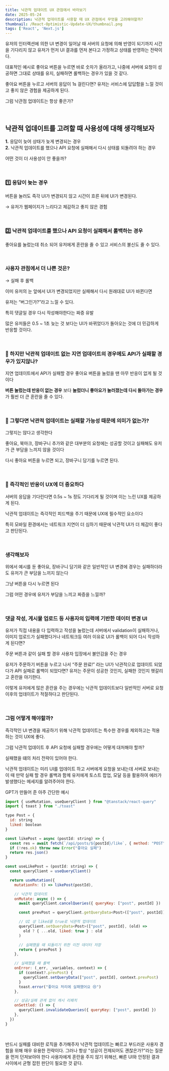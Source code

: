 ```yaml
---
title: 낙관적 업데이트 UX 관점에서 바라보기
date: 2025-05-24
description: 낙관적 업데이트를 사용할 때 UX 관점에서 무엇을 고려해야할까?
thumbnail: /React-Optimistic-Update-UX/thumbnail.png
tags: ['React', 'Next.js']
---
```


유저의 인터랙션에 의한 UI 변경이 일어날 때 서버의 요청에 의해 반영이 되기까지 시간을 기다리지 않고
유저가 먼저 UI 결과를 먼저 본다고 가정하고 상태를 반영하는 전략이다.

대표적인 예시로 좋아요 버튼을 누르면 바로 숫자가 올라가고, 나중에 서버에 요청이 성공하면 그대로 상태를 유지, 실패하면 롤백하는 경우가 있을 것 같다.

좋아요 버튼을 누르고 서버의 응답이 1s 걸린다면?
유저는 서비스에 답답함을 느낄 것이고 좋지 않은 경험을 제공하게 된다.

그럼 낙관점 업데이트는 항상 좋은가?

​<br />

## 낙관적 업데이트를 고려할 때 사용성에 대해 생각해보자

**1.** 응답이 늦어 상태가 늦게 변경되는 경우 <br />
**2.** 낙관적 업데이트를 했으나 API 요청에 실패해서 다시 상태를 되돌려야 하는 경우

어떤 것이 더 사용성이 안 좋을까?

​<br />

### 1️⃣ 응답이 늦는 경우

버튼을 눌러도 즉각 UI가 변경되지 않고 시간이 흐른 뒤에 UI가 변경된다.

→ 유저가 웹페이지가 느리다고 체감하고 좋지 않은 경험

​<br />

### 2️⃣ 낙관적 업데이트를 했으나 API 요청이 실패해서 롤백하는 경우

좋아요를 눌렀는데 취소 되어 유저에게 혼란을 줄 수 있고 서비스의 불신도 줄 수 있다.

​<br />

### 사용자 관점에서 더 나쁜 것은?

→ 실패 후 롤백

이미 유저의 눈 앞에서 UI가 변경되었지만 실패해서 다시 원래대로 UI가 바뀐다면

유저는 “버그인가?”라고 느낄 수 있다.

특히 댓글일 경우 다시 작성해야한다는 짜증 유발

많은 유저들은 0.5 ~ 1초 늦는 것 보다는 UI가 바뀌었다가 돌아오는 것에 더 민감하게 반응할 것이다.

​<br />

### 🔎 하지만 낙관적 업데이트 없는 지연 업데이트의 경우에도 API가 실패할 경우가 있지않나?

지연 업데이트에서 API가 실패할 경우 좋아요 버튼을 눌렀을 땐 아무 반응이 없게 될 것이다

<b>버튼 눌렀는데 반응이 없는 경우</b> 보다
<b>눌렀더니 좋아요가 눌러졌는데 다시 돌아가는 경우</b>가 훨씬 더 큰 혼란을 줄 수
있다.

​<br />

### 🤔 그렇다면 낙관적 업데이트는 실패할 가능성 때문에 의미가 없는가?

그렇지는 않다고 생각한다

좋아요, 북마크, 장바구니 추가와 같은 대부분의 요청에는 성공할 것이고 실패해도 유저가 큰 부담을 느끼지 않을 것이다

다시 좋아요 버튼을 누르면 되고, 장바구니 담기를 누르면 된다.

​<br />

### 🚀 즉각적인 반응이 UX에 더 중요하다

서버의 응답을 기다린다면 0.5s ~ 1s 정도 기다리게 될 것이며 이는 느린 UX를 제공하게 된다.

낙관적 업데이트는 즉각적인 피드백을 주기 때문에 UX에 필수적인 요소이다

특히 모바일 환경에서는 네트워크 지연이 더 심하기 때문에 낙관적 UI가 더 체감이 좋다고 판단된다.

​<br />

### 생각해보자

위에서 예시를 둔 좋아요, 장바구니 담기와 같은 일반적인 UI 변경에 경우는 실패하더라도 유저가 큰 부담을 느끼지 않는다

그냥 버튼을 다시 누르면 된다

그럼 어떤 경우에 유저가 부담을 느끼고 짜증을 느낄까?

​<br />

### 댓글 작성, 게시물 업로드 등 사용자의 입력에 기반한 데이터 변경 UI

유저가 직접 내용을 다 입력하고 작성을 눌렀는데
서버에서 validation이 실패하거나, 이미지 업로드가 실패했다거나 네트워크등 여러 이유로 UI가 롤백이 되어 다시 작성하게 된다면?

주문 버튼과 같이 실패 할 경우 사용자 입장에서 불안감을 주는 경우

유저가 주문하기 버튼을 누르고 나서 “주문 완료!” 라는 UI가 낙관적으로 업데이트 되었다가 API 실패로 롤백이 되었다면?
유저는 주문이 성공한 것인지, 실패한 것인지 헷갈리고 혼란을 야기한다.

이렇게 유저에게 많은 혼란을 주는 경우에는 낙관적 업데이트보다 일반적인 서버로 요청 이후의 업데이트가 적절하다고 판단된다.

​<br />

### 그럼 어떻게 해야할까?

즉각적인 UI 변경을 제공하기 위해 낙관적 업데이트는 특수한 경우를 제외하고는 적용하는 것이 UX에 좋다.

그럼 낙관적 업데이트 후 API 요청에 실패할 경우에는 어떻게 대처해야 할까?

실패했을 떄의 처리 전략이 있어야 한다.

낙관적 업데이트는 미리 UI를 업데이트 하고 서버에게 요청을 보내는데 서버로 보내는 이 때 만약 실패 할 경우 롤백과 함께 유저에게 토스트 팝업, 모달 등을 활용하여 에러가 발생했다는 메세지를 알려주어야 한다.

GPT가 만들어 준 아주 간단한 예시

```jsx
import { useMutation, useQueryClient } from "@tanstack/react-query"
import { toast } from "./toast"

type Post = {
  id: string
  liked: boolean
}

const likePost = async (postId: string) => {
  const res = await fetch(`/api/posts/${postId}/like`, { method: "POST" })
  if (!res.ok) throw new Error("좋아요 실패")
  return res.json()
}

const useLikePost = (postId: string) => {
  const queryClient = useQueryClient()

  return useMutation({
    mutationFn: () => likePost(postId),

    // 낙관적 업데이트
    onMutate: async () => {
      await queryClient.cancelQueries({ queryKey: ["post", postId] })

      const prevPost = queryClient.getQueryData<Post>(["post", postId])

      // UI 상 liked를 true로 낙관적 업데이트
      queryClient.setQueryData<Post>(["post", postId], (old) =>
        old ? { ...old, liked: true } : old
      )

      // 실패했을 때 되돌리기 위한 이전 데이터 저장
      return { prevPost }
    },

    // 실패했을 때 롤백
    onError: (_err, _variables, context) => {
      if (context?.prevPost) {
        queryClient.setQueryData(["post", postId], context.prevPost)
      }
      toast.error("좋아요 처리에 실패했어요 😢")
    },

    // 성공/실패 관계 없이 캐시 리패치
    onSettled: () => {
      queryClient.invalidateQueries({ queryKey: ["post", postId] })
    },
  })
}

```

​<br />

반드시 실패를 대비한 로직을 추가해주자
낙관적 업데이트는 빠르고 부드러운 사용자 경험을 위해 매우 유용한 전략이다.
그러나 항상 "성공이 전제되어도 괜찮은가?"라는 질문을 먼저 던져보아야 한다
사용자에게 혼란을 주지 않기 위해선, 빠른 UI와 안정된 결과 사이에서 균형 잡힌 판단이 필요한 것 같다.

